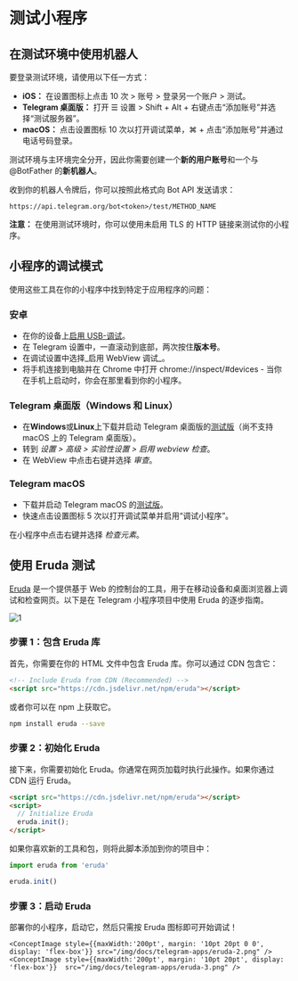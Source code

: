 
# 测试小程序

## 在测试环境中使用机器人

要登录测试环境，请使用以下任一方式：

- **iOS：** 在设置图标上点击 10 次 > 账号 > 登录另一个账户 > 测试。
- **Telegram 桌面版：** 打开 ☰ 设置 > Shift + Alt + 右键点击“添加账号”并选择“测试服务器”。
- **macOS：** 点击设置图标 10 次以打开调试菜单，⌘ + 点击“添加账号”并通过电话号码登录。

测试环境与主环境完全分开，因此你需要创建一个**新的用户账号**和一个与 @BotFather 的**新机器人**。

收到你的机器人令牌后，你可以按照此格式向 Bot API 发送请求：

`https://api.telegram.org/bot<token>/test/METHOD_NAME`

**注意：** 在使用测试环境时，你可以使用未启用 TLS 的 HTTP 链接来测试你的小程序。

## 小程序的调试模式

使用这些工具在你的小程序中找到特定于应用程序的问题：

### 安卓

- 在你的设备上[启用 USB-调试](https://developer.chrome.com/docs/devtools/remote-debugging/)。
- 在 Telegram 设置中，一直滚动到底部，两次按住**版本号**。
- 在调试设置中选择_启用 WebView 调试_。
- 将手机连接到电脑并在 Chrome 中打开 chrome://inspect/#devices - 当你在手机上启动时，你会在那里看到你的小程序。

### Telegram 桌面版（Windows 和 Linux）

- 在**Windows**或**Linux**上下载并启动 Telegram 桌面版的[测试版](https://desktop.telegram.org/changelog#beta-version)（尚不支持 macOS 上的 Telegram 桌面版）。
- 转到 _设置 > 高级 > 实验性设置 > 启用 webview 检查_。
- 在 WebView 中点击右键并选择 _审查_。

### Telegram macOS

- 下载并启动 Telegram macOS 的[测试版](https://telegram.org/dl/macos/beta)。
- 快速点击设置图标 5 次以打开调试菜单并启用“调试小程序”。

在小程序中点击右键并选择 _检查元素_。

## 使用 Eruda 测试

[Eruda](https://github.com/liriliri/eruda) 是一个提供基于 Web 的控制台的工具，用于在移动设备和桌面浏览器上调试和检查网页。以下是在 Telegram 小程序项目中使用 Eruda 的逐步指南。

![1](/img/docs/telegram-apps/eruda-1.png)

### 步骤 1：包含 Eruda 库

首先，你需要在你的 HTML 文件中包含 Eruda 库。你可以通过 CDN 包含它：

```html
<!-- Include Eruda from CDN (Recommended) -->
<script src="https://cdn.jsdelivr.net/npm/eruda"></script>
```

或者你可以在 npm 上获取它。

```bash npm2yarn
npm install eruda --save
```

### 步骤 2：初始化 Eruda

接下来，你需要初始化 Eruda。你通常在网页加载时执行此操作。如果你通过 CDN 运行 Eruda。

```html
<script src="https://cdn.jsdelivr.net/npm/eruda"></script>
<script>
  // Initialize Eruda
  eruda.init();
</script>

```

如果你喜欢新的工具和包，则将此脚本添加到你的项目中：

```jsx
import eruda from 'eruda'

eruda.init()
```

### 步骤 3：启动 Eruda

部署你的小程序，启动它，然后只需按 Eruda 图标即可开始调试！

```mdx-code-block
<ConceptImage style={{maxWidth:'200pt', margin: '10pt 20pt 0 0', display: 'flex-box'}} src="/img/docs/telegram-apps/eruda-2.png" />
<ConceptImage style={{maxWidth:'200pt', margin: '10pt 20pt', display: 'flex-box'}}  src="/img/docs/telegram-apps/eruda-3.png" />
```
